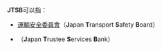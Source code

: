 '''JTSB'''可以指：

*[[運輸安全委員會|運輸安全委員會]]（'''J'''apan '''T'''ransport '''S'''afety '''B'''oard）
*{{link-ja|日本信托服务银行|日本トラスティ・サービス信託銀行}}（'''J'''apan '''T'''rustee '''S'''ervices '''B'''ank）

{{disambig|cat=四字拉丁字母縮寫消歧義}}